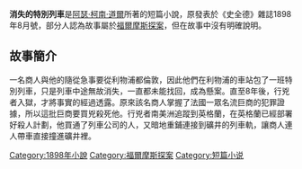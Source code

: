 {{unreferenced|time=2015-08-30T07:37:50+00:00}}
{{Infobox book <!--See [[Wikipedia:WikiProject_Novels|Wikipedia:WikiProject Novels]]-->
| name              = 
消失的特別列車| title_orig        =
| translator        =
| author            = [[阿瑟·柯南·道爾|阿瑟·柯南·道爾]]
| country           = {{UK}}
| language          = [[英文|英文]]
| series            =
| genre             =
| published_in      =
| publication_type  =
| publisher         =
| media_type        =
| pub_date          = 1898年
| english_pub_date  =
| preceded_by       =
| followed_by       =
}}

'''消失的特別列車'''是[[阿瑟·柯南·道爾|阿瑟·柯南·道爾]]所著的短篇小說，原發表於《史全德》雜誌1898年8月號，部分人認為故事屬於[[福爾摩斯探案|福爾摩斯探案]]，但在故事中沒有明確說明。

==故事簡介==
一名商人與他的隨從急事要從利物浦都倫敦，因此他們在利物浦的車站包了一班特別列車，只是列車中途無故消失，一直都未能找回，成為懸案。直至8年後，行兇者入獄，才將事實的經過透露。原來該名商人掌握了法國一眾名流巨商的犯罪證據，所以這批巨商要買兇殺死他。行兇者南美洲追蹤到英格蘭，在英格蘭已經部署好殺人計劃，他買通了列車公司的人，又暗地重鋪連接到礦井的列車軌，讓商人連人帶車直接撞進礦井裡。
{{福爾摩斯小說}}
[[Category:1898年小說|Category:1898年小說]]
[[Category:福爾摩斯探案|Category:福爾摩斯探案]]
[[Category:短篇小说|Category:短篇小说]]